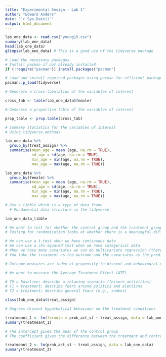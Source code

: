 ```yaml
---
title: "Experimental Design - Lab 1"
author: "Edward Anders"
date: "`r Sys.Date()`"
output: html_document
---
```


```r


lab_one_data <- read.csv("young19.csv")
summary(lab_one_data)
head(lab_one_data)
glimpse(lab_one_data) # This is a good use of the tidyverse package


```

```r

# Load the necessary packages.
# Install pacman if not already installed
if (!require("pacman")) install.packages("pacman")

# Load and install required packages using pacman for efficient package management
pacman::p_load(tidyverse)

```

```r

# Generate a cross-tabulation of the variables of interest

cross_tab <- table(lab_one_data$female)

# Generate a proportion table of the variables of interest

prop_table <- prop.table(cross_tab)

# Summary statistics for the variables of interest
# Using tidyverse methods

lab_one_data %>%
  group_by(treat_assign) %>%
  summarise(mean_age = mean (age, na.rm = TRUE),
            sd_age = sd(age, na.rm = TRUE),
            min_age = min(age, na.rm = TRUE),
            max_age = max(age, na.rm = TRUE))

lab_one_data %>%
  group_by(female) %>%
  summarise(mean_age = mean (age, na.rm = TRUE),
            sd_age = sd(age, na.rm = TRUE),
            min_age = min(age, na.rm = TRUE),
            max_age = max(age, na.rm = TRUE))

```

```r

# Use a tibble which is a type of data frame
  # Fundamental data structure in the tidyverse

lab_one_data_tibble 

```

```r

# We want to test for whether the control group and the treatment group are different
# Testing for randomisation looks at whether there is a meaningful difference between groups

# We can use a t-test when we have continuous data
# We can use a chi-squared test when we have categorical data
# When we have many covariates we can do multivariate regression (there is a better method for this that is looked at in the third lab)
# You take the treatment as the outcome and the covariates as the predictors to see whether each predicts the treatment

```

```r

# Outcome measures are index of propensity to dissent and behavioural measures of selected poltiical wristband

# We want to measure the Average Treatment Effect (ATE)

# T0 = baseline; describe a relaxing scenario (leisure activities)
# T1 = treatment; describe fears around politics and elections
# T2 = treatment; describe general fears (e.g., snakes)

class(lab_one_data$treat_assign)

# Regress dissent hypothetical behaviour on the treatment conditions

treatmeant_1 <- lm(formula = prob_act_st ~ treat_assign, data = lab_one_data)
summary(treatmeant_1)

# The intercept gives the mean of the control group
# The coefficient gives the difference between the treatment and control group

treatmeant_2 <- lm(prob_act_st ~ treat_assign, data = lab_one_data)
summary(treatmeant_2)



```